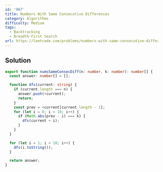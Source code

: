 ```yaml
---
id: '967'
title: Numbers With Same Consecutive Differences
category: Algorithms
difficulty: Medium
tags:
  - Backtracking
  - Breadth-First Search
url: https://leetcode.com/problems/numbers-with-same-consecutive-differences
---
```


## Solution

```typescript filename="solution.ts" copy
export function numsSameConsecDiff(n: number, k: number): number[] {
  const answer: number[] = [];

  function dfs(current: string) {
    if (current.length === n) {
      answer.push(+current);
      return;
    }
    const prev = +current[current.length - 1];
    for (let i = 0; i < 10; i++) {
      if (Math.abs(prev - i) === k) {
        dfs(current + i);
      }
    }
  }

  for (let i = 1; i < 10; i++) {
    dfs(i.toString());
  }

  return answer;
}
```
